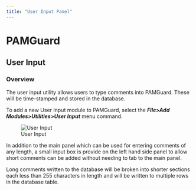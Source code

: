 ```yaml
---
title: "User Input Panel"
---
```

PAMGuard
========

User Input
----------

### Overview

The user input utility allows users to type comments into PAMGuard. These will be time-stamped and stored in the database.

To add a new User Input module to PAMGuard, select the _**File>Add Modules>Utilities>User Input**_ menu command.

![User Input](images/UserInput.png)

In addition to the main panel which can be used for entering comments of any length, a small input box is provide on the left hand side panel to allow short comments can be added without needing to tab to the main panel.

Long comments written to the database will be broken into shorter sections each less than 255 characters in length and will be written to multiple rows in the database table.
